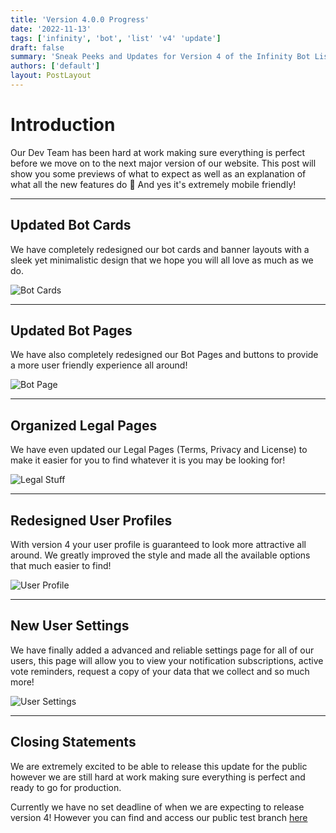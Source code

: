 ```yaml
---
title: 'Version 4.0.0 Progress'
date: '2022-11-13'
tags: ['infinity', 'bot', 'list' 'v4' 'update']
draft: false
summary: 'Sneak Peeks and Updates for Version 4 of the Infinity Bot List Website.'
authors: ['default']
layout: PostLayout
---
```


# Introduction
Our Dev Team has been hard at work making sure everything is perfect 
before we move on to the next major version of our website. This post
will show you some previews of what to expect as well as an explanation
of what all the new features do 👀 And yes it's extremely mobile friendly!

---

## Updated Bot Cards
We have completely redesigned our bot cards and banner layouts with a
sleek yet minimalistic design that we hope you will all love as much as we do.

![Bot Cards](https://media.discordapp.net/attachments/653733403841134600/1041428051512275084/IMG_9358.png)

---

## Updated Bot Pages
We have also completely redesigned our Bot Pages and buttons to provide a more
user friendly experience all around!

![Bot Page](https://media.discordapp.net/attachments/653733403841134600/1041428069862355064/IMG_9359.png)

---

## Organized Legal Pages
We have even updated our Legal Pages (Terms, Privacy and License)
to make it easier for you to find whatever it is you may be looking for!

![Legal Stuff](https://media.discordapp.net/attachments/653733403841134600/1041428079832215652/IMG_9360.png)

---

## Redesigned User Profiles
With version 4 your user profile is guaranteed to look more attractive
all around. We greatly improved the style and made all the available options
that much easier to find!

![User Profile](https://media.discordapp.net/attachments/653733403841134600/1041428101827153970/Screenshot_2022-11-14_at_12.20.40_AM.png)

---

## New User Settings
We have finally added a advanced and reliable settings page for all of our users,
this page will allow you to view your notification subscriptions, active vote reminders,
request a copy of your data that we collect and so much more!

![User Settings](https://media.discordapp.net/attachments/653733403841134600/1041428090003402792/Screenshot_2022-11-14_at_12.22.34_AM.png)

---

## Closing Statements
We are extremely excited to be able to release this update for the public however
we are still hard at work making sure everything is perfect and ready to go for production.

Currently we have no set deadline of when we are expecting to release version 4! However you can
find and access our public test branch [here](https://reedwhisker.infinitybots.gg)


 

